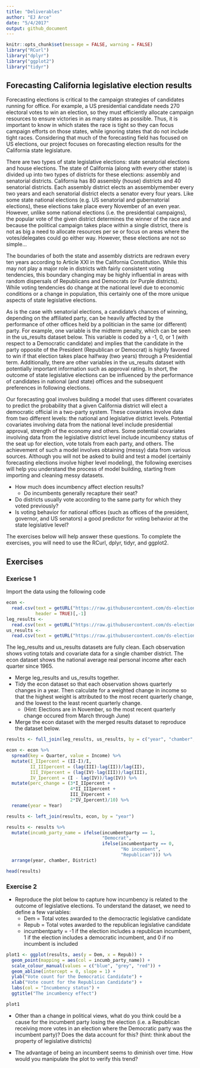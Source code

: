 ```yaml
---
title: "Deliverables"
author: "EJ Arce"
date: "5/4/2017"
output: github_document
---
```


```r
knitr::opts_chunk$set(message = FALSE, warning = FALSE)
library("RCurl")
library("dplyr")
library("ggplot2")
library("tidyr")
```


## Forecasting California legislative election results

  Forecasting elections is critical to the campaign strategies of candidates running for office. For example, a US presidential candidate needs 270 electoral votes to win an election, so they must efficiently allocate campaign resources to ensure victories in as many states as possible. Thus, it is important to know in which states the race is tight so they can focus campaign efforts on those states, while ignoring states that do not include tight races. Considering that much of the forecasting field has focused on US elections, our project focuses on forecasting election results for the California state legislature.

  There are two types of state legislative elections: state senatorial elections and house elections.  The state of California (along with every other state) is divided up into two types of districts for these elections: assembly and senatorial districts. California has 80 assembly (house) districts and 40 senatorial districts. Each assembly district elects an assemblymember every two years and each senatorial district elects a senator every four years. Like some state national elections (e.g. US senatorial and gubernatorial elections), these elections take place every November of an even year.  However, unlike some national elections (i.e. the presidential campaigns), the popular vote of the given district determines the winner of the race and because the political campaign takes place within a single district, there is not as big a need to allocate resources per se or focus on areas where the votes/delegates could go either way. However, these elections are not so simple...
  
  The boundaries of both the state and assembly districts are redrawn every ten years according to Article XXI in the California Constitution. While this may not play a major role in districts with fairly consistent voting tendencies, this boundary changing may be highly influential in areas with random dispersals of Republicans and Democrats (or Purple districts). While voting tendencies do change at the national level due to economic conditions or a change in population, this certainly one of the more unique aspects of state legislative elections.
  
  As is the case with senatorial elections, a candidate’s chances of winning, depending on the affiliated party, can be heavily affected by the performance of other offices held by a politician in the same (or different) party.  For example, one variable is the midterm penalty, which can be seen in the us_results dataset below.  This variable is coded by a -1, 0, or 1 (with respect to a Democratic candidate) and implies that the candidate in the party opposite of the President (Republican or Democrat) is highly favored to win if that election takes place halfway (two years) through a Presidential term.  Additionally, there are other variables in the us_results dataset with potentially important information such as approval rating.  In short, the outcome of state legislative elections can be influenced by the performance of candidates in national (and state) offices and the subsequent preferences in following elections.

  Our forecasting goal involves building a model that uses different covariates to predict the probability that a given California district will elect a democratic official in a two-party system. These covariates involve data from two different levels: the national and legislative district levels. Potential covariates involving data from the national level include presidential approval, strength of the economy and others. Some potential covariates involving data from the legislative district level include incumbency status of the seat up for election, vote totals from each party, and others. The achievement of such a model involves obtaining (messy) data from various sources. Although you will not be asked to build and test a model (certainly forecasting elections involve higher level modeling), the following exercises will help you understand the process of model building, starting from importing and cleaning messy datasets.

* How much does incumbency affect election results?
    + Do incumbents generally recapture their seat?
* Do districts usually vote according to the same party for which they voted previously?
* Is voting behavior for national offices (such as offices of the president, governor, and US senators) a good predictor for voting behavior at the state legislative level?

The exercises below will help answer these questions. To complete the exercises, you will need to use the RCurl, dplyr, tidyr, and ggplot2.

## Exercises

### Exericse 1

Import the data using the following code

```r
econ <-
  read.csv(text = getURL("https://raw.githubusercontent.com/ds-elections/state-forecasting-alpha/master/CleanDeliverableData/econ_state.csv"),
           header = TRUE)[,-1]
leg_results <-
  read.csv(text = getURL("https://raw.githubusercontent.com/ds-elections/state-forecasting-alpha/master/CleanDeliverableData/leg_results.csv"), header = TRUE)[,-1]
us_results <-
  read.csv(text = getURL("https://raw.githubusercontent.com/ds-elections/state-forecasting-alpha/master/CleanDeliverableData/us_results.csv"), header = TRUE)[,-1]
```

The leg_results and us_results datasets are fully clean. Each observation shows voting totals and covariate data for a single chamber district. The econ dataset shows the national average real personal income after each quarter since 1965.

* Merge leg_results and us_results together.
* Tidy the econ dataset so that each observation shows quarterly changes in a year. Then calculate for a weighted change in income so that the highest weight is attributed to the most recent quarterly change, and the lowest to the least recent quarterly change.
    + (Hint: Elections are in November, so the most recent quarterly change occured from March through June)
* Merge the econ dataset with the merged results dataset to reproduce the dataset below.

```r
results <- full_join(leg_results, us_results, by = c("year", "chamber", "District"))

econ <- econ %>%
  spread(key = Quarter, value = Income) %>%
  mutate(I_IIpercent = (II-I)/I,
         II_IIIpercent = (lag(III)-lag(II))/lag(II),
         III_IVpercent = (lag(IV)-lag(III))/lag(III),
         IV_Ipercent = (I - lag(IV))/lag(IV)) %>%
  mutate(perc_change = (3*I_IIpercent +
                        4*II_IIIpercent +
                        III_IVpercent +
                        2*IV_Ipercent)/10) %>%
  rename(year = Year)

results <- left_join(results, econ, by = "year")

results <- results %>%
  mutate(incumb_party_name = ifelse(incumbentparty == 1,
                                    "Democrat",
                                    ifelse(incumbentparty == 0,
                                           "No incumbent",
                                           "Republican"))) %>%
  arrange(year, chamber, District)
```

```r
head(results)
```


### Exercise 2

* Reproduce the plot below to capture how incumbency is related to the outcome of legislative elections. To understand the dataset, we need to define a few variables:
    + Dem = Total votes awarded to the democractic legislative candidate
    + Repub = Total votes awarded to the republican legislative candidate
    + incumbentparty = -1 if the election includes a republican incumbent, 1 if the                          election includes a democratic incumbent, and 0 if no incumbent                        is included

```r
plot1 <- ggplot(results, aes(y = Dem, x = Repub)) +
  geom_point(mapping = aes(col = incumb_party_name)) +
  scale_colour_manual(values = c("blue", "grey", "red")) +
  geom_abline(intercept = 0, slope = 1) +
  ylab("Vote count for the Democratic Candidate") +
  xlab("Vote count for the Republican Candidate") +
  labs(col = "Incumbency status") +
  ggtitle("The incumbency effect")
```

```r
plot1
```

* Other than a change in political views, what do you think could be a cause for the incumbent party losing the election (i.e. a Republican receiving more votes in an election where the Democratic party was the incumbent party)? Does the data account for this? (hint: think about the property of legislative districts)

* The advantage of being an incumbent seems to diminish over time. How would you manipulate the plot to verify this trend?